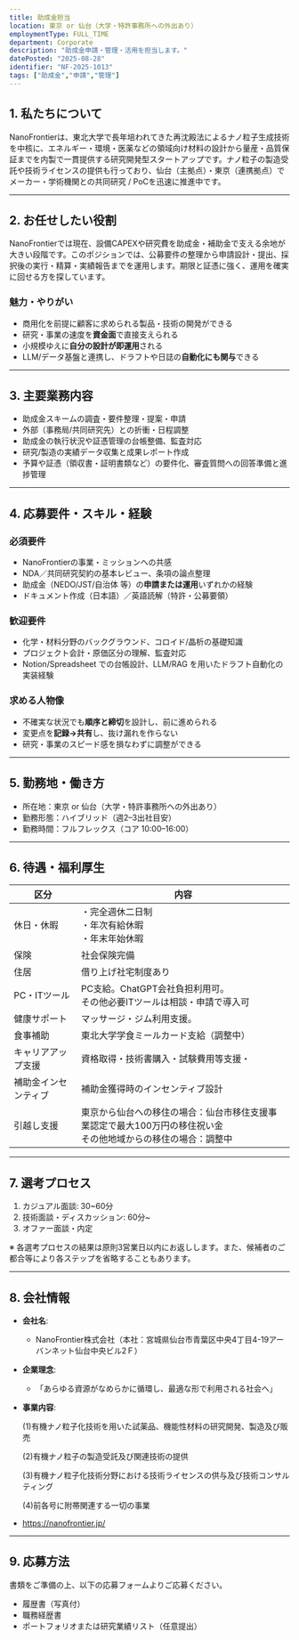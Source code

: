 ```yaml
---
title: 助成金担当
location: 東京 or 仙台（大学・特許事務所への外出あり）
employmentType: FULL_TIME
department: Corporate
description: "助成金申請・管理・活用を担当します。"
datePosted: "2025-08-28"
identifier: "NF-2025-1013"
tags: ["助成金","申請","管理"]
---
```



## 1. 私たちについて

NanoFrontierは、東北大学で長年培われてきた再沈殿法によるナノ粒子生成技術を中核に、エネルギー・環境・医薬などの領域向け材料の設計から量産・品質保証までを内製で一貫提供する研究開発型スタートアップです。ナノ粒子の製造受託や技術ライセンスの提供も行っており、仙台（主拠点）・東京（連携拠点）でメーカー・学術機関との共同研究 / PoCを迅速に推進中です。

---

## 2. お任せしたい役割

NanoFrontierでは現在、設備CAPEXや研究費を助成金・補助金で支える余地が大きい段階です。このポジションでは、公募要件の整理から申請設計・提出、採択後の実行・精算・実績報告までを運用します。期限と証憑に強く、運用を確実に回せる方を探しています。

### 魅力・やりがい

- 商用化を前提に顧客に求められる製品・技術の開発ができる
- 研究・事業の速度を**資金面**で直接支えられる
- 小規模ゆえに**自分の設計が即運用**される
- LLM/データ基盤と連携し、ドラフトや日誌の**自動化にも関与**できる

---

## 3. 主要業務内容

- 助成金スキームの調査・要件整理・提案・申請
- 外部（事務局/共同研究先）との折衝・日程調整
- 助成金の執行状況や証憑管理の台帳整備、監査対応
- 研究/製造の実績データ収集と成果レポート作成
- 予算や証憑（領収書・証明書類など）の要件化、審査質問への回答準備と進捗管理

---

## 4. 応募要件・スキル・経験

### 必須要件

- NanoFrontierの事業・ミッションへの共感
- NDA／共同研究契約の基本レビュー、条項の論点整理
- 助成金（NEDO/JST/自治体 等）の**申請または運用**いずれかの経験
- ドキュメント作成（日本語）／英語読解（特許・公募要領）

### 歓迎要件

- 化学・材料分野のバックグラウンド、コロイド/晶析の基礎知識
- プロジェクト会計・原価区分の理解、監査対応
- Notion/Spreadsheet での台帳設計、LLM/RAG を用いたドラフト自動化の実装経験

### 求める人物像

- 不確実な状況でも**順序と締切**を設計し、前に進められる
- 変更点を**記録→共有**し、抜け漏れを作らない
- 研究・事業のスピード感を損なわずに調整ができる

---

## 5. 勤務地・働き方

- 所在地：東京 or 仙台（大学・特許事務所への外出あり）
- 勤務形態：ハイブリッド（週2–3出社目安）
- 勤務時間：フルフレックス（コア 10:00–16:00）

---

## 6. 待遇・福利厚生

| 区分 | 内容 |
| --- | --- |
| 休日・休暇 | ・完全週休二日制<br/>・年次有給休暇<br/>・年末年始休暇 |
| 保険 | 社会保険完備 |
| 住居 | 借り上げ社宅制度あり |
| PC・ITツール | PC支給。ChatGPT会社負担利用可。<br/>その他必要ITツールは相談・申請で導入可 |
| 健康サポート | マッサージ・ジム利用支援。 |
| 食事補助 | 東北大学学食ミールカード支給（調整中） |
| キャリアアップ支援 | 資格取得・技術書購入・試験費用等支援・ |
| 補助金インセンティブ | 補助金獲得時のインセンティブ設計 |
| 引越し支援 | 東京から仙台への移住の場合：仙台市移住支援事業認定で最大100万円の移住祝い金<br/>その他地域からの移住の場合：調整中 |

---

## 7. 選考プロセス

1. カジュアル面談: 30~60分
2. 技術面談・ディスカッション: 60分~
3. オファー面談・内定

※ 各選考プロセスの結果は原則3営業日以内にお返しします。また、候補者のご都合等により各ステップを省略することもあります。

---

## 8. 会社情報

- **会社名**:
    - NanoFrontier株式会社（本社：宮城県仙台市青葉区中央4丁目4-19アーバンネット仙台中央ビル2Ｆ）
- **企業理念**:
    - 「あらゆる資源がなめらかに循環し、最適な形で利用される社会へ」
- **事業内容**:
    
    (1)有機ナノ粒子化技術を用いた試薬品、機能性材料の研究開発、製造及び販売
    
    (2)有機ナノ粒子の製造受託及び関連技術の提供
    
    (3)有機ナノ粒子化技術分野における技術ライセンスの供与及び技術コンサルティング
    
    (4)前各号に附帯関連する一切の事業
    
- https://nanofrontier.jp/

---

## 9. 応募方法

書類をご準備の上、以下の応募フォームよりご応募ください。

- 履歴書（写真付）
- 職務経歴書
- ポートフォリオまたは研究業績リスト（任意提出）



